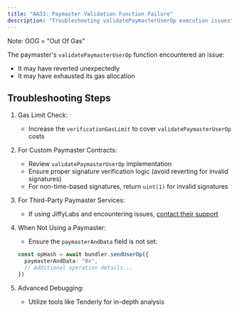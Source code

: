 ```yaml
---
title: "AA33: Paymaster Validation Function Failure"
description: "Troubleshooting validatePaymasterUserOp execution issues"
---
```


<Note>
  Note: OOG = "Out Of Gas"
</Note>

The paymaster's `validatePaymasterUserOp` function encountered an issue:
- It may have reverted unexpectedly
- It may have exhausted its gas allocation

## Troubleshooting Steps

1. Gas Limit Check:
   - Increase the `verificationGasLimit` to cover `validatePaymasterUserOp` costs

2. For Custom Paymaster Contracts:
   - Review `validatePaymasterUserOp` implementation
   - Ensure proper signature verification logic (avoid reverting for invalid signatures)
   - For non-time-based signatures, return `uint(1)` for invalid signatures

3. For Third-Party Paymaster Services:
   - If using JiffyLabs and encountering issues, [contact their support](https://t.me/JiffyScan)

4. When Not Using a Paymaster:
   - Ensure the `paymasterAndData` field is not set:

   ```typescript
   const opHash = await bundler.sendUserOp({
     paymasterAndData: "0x",
     // Additional operation details...
   })
   ```
5. Advanced Debugging:
    - Utilize tools like Tenderly for in-depth analysis